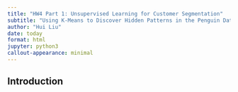 ```yaml
---
title: "HW4 Part 1: Unsupervised Learning for Customer Segmentation"
subtitle: "Using K-Means to Discover Hidden Patterns in the Penguin Dataset"
author: "Hui Liu"
date: today
format: html
jupyter: python3
callout-appearance: minimal
---
```


## Introduction